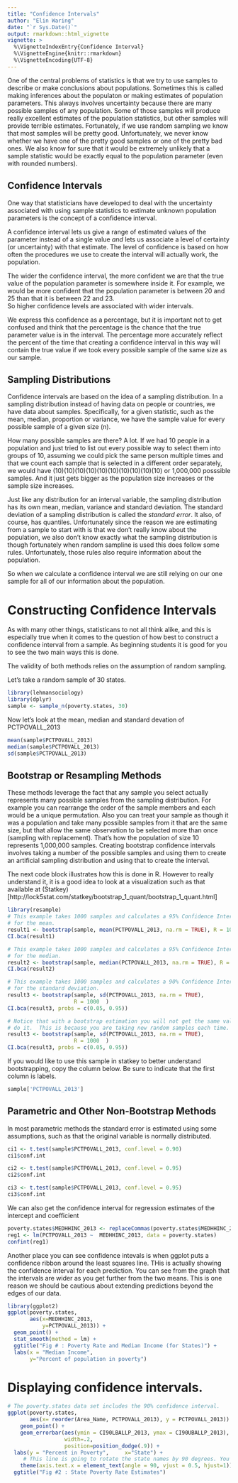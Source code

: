 ```yaml
---
title: "Confidence Intervals"
author: "Elin Waring"
date: "`r Sys.Date()`"
output: rmarkdown::html_vignette
vignette: >
  %\VignetteIndexEntry{Confidence Interval}
  %\VignetteEngine{knitr::rmarkdown}
  %\VignetteEncoding{UTF-8}
---
```


One of the central problems of statistics is that we try to use samples to describe or make 
conclusions about populations. Sometimes this is called making inferences about the
populaton or making estimates of population parameters.
This always involves uncertainty because there are many
possible samples of any population.  Some of those samples will produce really excellent
estimates of the population statistics, but other samples will provide terrible estimates.
Fortunately, if we use random sampling we know that most samples will be pretty good.
Unfortunately, we never know whether we have one of the pretty good samples or one of the
pretty bad ones. We also know for sure that it would be extremely unlikely that 
a sample statistic would be exactly equal to the population parameter (even with 
rounded numbers).

## Confidence Intervals
One way that statisticians have developed to deal with the uncertainty associated with using 
sample statistics to estimate unknown population parameters is the concept of a confidence
interval.  

A confidence interval lets us give a range of estimated values of the parameter instead
of a single value *and* lets us
associate a level of certainty (or uncertainty) with that estimate. The level of confidence
is based on how often the procedures we use to create the interval will actually work,
the population. 

The wider the confidence interval, the more confident we are that the true value of the
population parameter is somewhere inside it.  For example, we would be more confident that 
the population parameter is between 20 and 25  than that it is between 22 and 23.  
So higher confidence levels are associated with wider intervals.

We express this confidence as a percentage, but it is important not to get confused and
think that the percentage is the chance that the true parameter value is in the interval. 
The percentage more accurately reflect the percent of the time that creating a confidence
interval in this way will contain the true value if we took every possible sample of the 
same size as our sample. 

## Sampling Distributions

Confidence intervals are based on the idea of a sampling distribution. In a sampling
distribution instead of having data on people or countries, we have data about samples.
Specifically, for a given statistic, such as the mean, median, proportion or variance, 
we have the sample value for every possible sample of a given size (n).

How many possible samples are there?  A lot.  If we had 10 people in a population and just
tried to list out every possible way to select them into groups of 10, assuming we could
pick the same person multiple times and that we count each sample that is selected in a
different order separately, we would have (10)(10)(10)(10)(10)(10)(10)(10)(10)(10)  or
1,000,000 posssible samples. And it just gets bigger as the population size increases or 
the sample size increases.

Just like any distribution for an interval variable, the sampling distribution has its own
mean, median, variance and standard deviation.  The standard deviation of a sampling 
distribution is  called the *standard error*. It also, of course, has quantiles.
Unfortunately since the reason we are estimating from a sample to start with is that we 
don't really know about the population, we also don't know exactly what the sampling
distribution is though fortunately when random sampline is used this does follow some
rules.  Unfortunately, those rules also require information about the population.

So when we calculate a confidence interval we are still relying on our one sample for all 
of our information about the population.  



# Constructing Confidence Intervals

As with many other things, statisticans to not all think alike, and this is especially true
when it comes to the question of how best to construct a confidence interval from a sample.
As beginning students it is good for you to see the two main ways this is done.

The validity of both methods relies on the assumption of random sampling.

Let's take a random sample of 30 states.

```r
library(lehmansociology)
library(dplyr)
sample <- sample_n(poverty.states, 30)

```

Now let's look at the mean, median and standard devation of PCTPOVALL_2013

```r

mean(sample$PCTPOVALL_2013)
median(sample$PCTPOVALL_2013)
sd(sample$PCTPOVALL_2013)

```



## Bootstrap or Resampling Methods

These methods leverage the fact that any sample you select actually represents many possible
samples from the sampling distribution.  For example you can rearrange the order of the 
sample members and each would be a unique permutation.  Also you can treat your sample as 
though it was a population and take many possible samples from it that are the same size,
but that allow the same observation to be selected more than once (sampling with
replacement).  That's how the population of size 10 represents 1,000,000 samples. 
Creating bootstrap confidence intervals involves taking a number of the possible samples
and using them to create an artificial sampling distribution and using that to create
the interval.

The next code block illustrates how this is done in R.  However to really understand it, it is a good idea to look at a visualization such as that available at (Statkey)[http://lock5stat.com/statkey/bootstrap_1_quant/bootstrap_1_quant.html]




```r

library(resample)
# This example takes 1000 samples and calculates a 95% Confidence Interval (the default)
# for the mean.
result1 <- bootstrap(sample, mean(PCTPOVALL_2013, na.rm = TRUE), R = 1000)
CI.bca(result1)

# This example takes 1000 samples and calculates a 95% Confidence Interval (the default)
# for the median.
result2 <- bootstrap(sample, median(PCTPOVALL_2013, na.rm = TRUE), R = 1000)
CI.bca(result2)

# This example takes 1000 samples and calculates a 90% Confidence Interval (the default)
# for the standard deviation.
result3 <- bootstrap(sample, sd(PCTPOVALL_2013, na.rm = TRUE),
                     R = 1000  )
CI.bca(result3, probs = c(0.05, 0.95))

# Notice that with a bootstrap estimation you will not get the same value every time you 
# do it.  This is because you are taking new random samples each time.
result3 <- bootstrap(sample, sd(PCTPOVALL_2013, na.rm = TRUE),
                     R = 1000  )
CI.bca(result3, probs = c(0.05, 0.95))

```


If you would like to use this sample in statkey to better understand bootstrapping, copy the column below. Be sure to indicate that the first column is labels.

```r
sample['PCTPOVALL_2013']
```


## Parametric and Other Non-Bootstrap Methods

In most parametric methods the standard error is estimated using some assumptions,
such as that the original variable is normally distributed.



```r

ci1 <- t.test(sample$PCTPOVALL_2013, conf.level = 0.90)
ci1$conf.int

ci2 <- t.test(sample$PCTPOVALL_2013, conf.level = 0.95)
ci2$conf.int

ci3 <- t.test(sample$PCTPOVALL_2013, conf.level = 0.95)
ci3$conf.int


```



We can also get the confidence interval for regression estimates of the intercept and
coefficient

```r

poverty.states$MEDHHINC_2013 <- replaceCommas(poverty.states$MEDHHINC_2013) 
reg1 <- lm(PCTPOVALL_2013 ~  MEDHHINC_2013, data = poverty.states)
confint(reg1)

```


Another place you can see confidence intevals is when ggplot puts a confidence ribbon
around the least squares line.  THis is actually showing the confidence interval for each
prediction. You can see from the graph that the intervals are wider as you get further 
from the two means.  This is one reason we should be cautious about extending predictions
beyond the edges of our data.

```r

library(ggplot2)
ggplot(poverty.states,
       aes(x=MEDHHINC_2013,
           y=PCTPOVALL_2013)) +
  geom_point() +
  stat_smooth(method = lm) +
  ggtitle("Fig # : Poverty Rate and Median Income (for States)") +
  labs(x = "Median Income",  
       y="Percent of population in poverty") 


```


# Displaying confidence intervals.


```r
# The poverty.states data set includes the 90% confidence interval.
ggplot(poverty.states, 
       aes(x= reorder(Area_Name, PCTPOVALL_2013), y = PCTPOVALL_2013)) +
    geom_point() +
    geom_errorbar(aes(ymin = CI90LBALLP_2013, ymax = CI90UBALLP_2013),
                  width=.2, 
                  position=position_dodge(.9)) +
  labs(y = "Percent in Poverty",     x="State") +
     # This line is going to rotate the state names by 90 degrees. You can try other values.
    theme(axis.text.x = element_text(angle = 90, vjust = 0.5, hjust=1)) +
  ggtitle("Fig #2 : State Poverty Rate Estimates")
 

```



